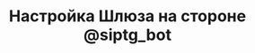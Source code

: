 ---
title: "Настройка Шлюза на стороне @siptg_bot"
description: "Как настроить режим Шлюз для приема и осуществления звонков через единый Telegram-аккаунт компании"
og:image: "docs2/images/cover-gateway.png"
sidebarTitle: "Настройка на стороне бота"
---